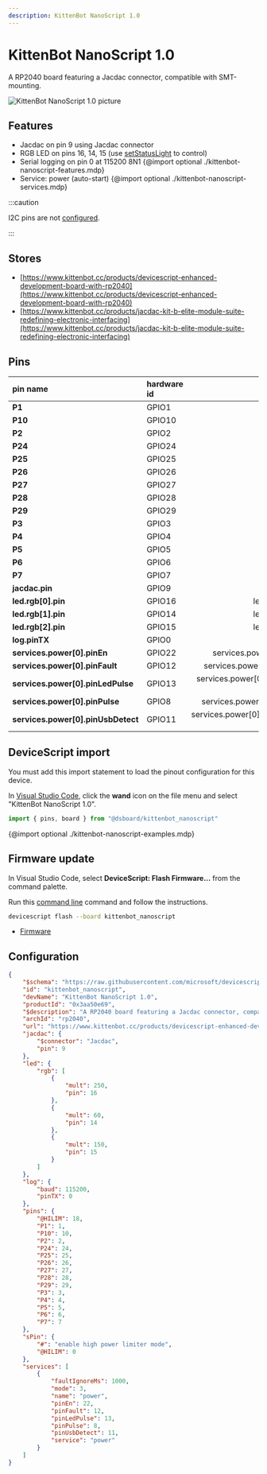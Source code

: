 ```yaml
---
description: KittenBot NanoScript 1.0
---
```

# KittenBot NanoScript 1.0


A RP2040 board featuring a Jacdac connector, compatible with SMT-mounting.


![KittenBot NanoScript 1.0 picture](https://microsoft.github.io/jacdac-docs/images/devices/kittenbot/ultrasonicsensorv10.catalog.jpg)

## Features

-  Jacdac on pin 9 using Jacdac connector
-  RGB LED on pins 16, 14, 15  (use [setStatusLight](/developer/status-light) to control)
-  Serial logging on pin 0 at 115200 8N1
{@import optional ./kittenbot-nanoscript-features.mdp}
-  Service: power (auto-start)
{@import optional ./kittenbot-nanoscript-services.mdp}

:::caution

I2C pins are not [configured](/developer/board-configuration).

:::


## Stores

-  [https://www.kittenbot.cc/products/devicescript-enhanced-development-board-with-rp2040](https://www.kittenbot.cc/products/devicescript-enhanced-development-board-with-rp2040)
-  [https://www.kittenbot.cc/products/jacdac-kit-b-elite-module-suite-redefining-electronic-interfacing](https://www.kittenbot.cc/products/jacdac-kit-b-elite-module-suite-redefining-electronic-interfacing)

## Pins

| pin name | hardware id | features |
|:---------|:------------|---------:|
| **P1** |  GPIO1 |  io |
| **P10** |  GPIO10 |  io |
| **P2** |  GPIO2 |  io |
| **P24** |  GPIO24 |  io |
| **P25** |  GPIO25 |  io |
| **P26** |  GPIO26 |  analogIn,  io |
| **P27** |  GPIO27 |  analogIn,  io |
| **P28** |  GPIO28 |  analogIn,  io |
| **P29** |  GPIO29 |  analogIn,  io |
| **P3** |  GPIO3 |  io |
| **P4** |  GPIO4 |  io |
| **P5** |  GPIO5 |  io |
| **P6** |  GPIO6 |  io |
| **P7** |  GPIO7 |  io |
| **jacdac.pin** |  GPIO9 |  jacdac.pin,  io |
| **led.rgb[0].pin** |  GPIO16 |  led.rgb[0].pin,  io |
| **led.rgb[1].pin** |  GPIO14 |  led.rgb[1].pin,  io |
| **led.rgb[2].pin** |  GPIO15 |  led.rgb[2].pin,  io |
| **log.pinTX** |  GPIO0 |  log.pinTX,  io |
| **services.power[0].pinEn** |  GPIO22 |  services.power[0].pinEn,  io |
| **services.power[0].pinFault** |  GPIO12 |  services.power[0].pinFault,  io |
| **services.power[0].pinLedPulse** |  GPIO13 |  services.power[0].pinLedPulse,  io |
| **services.power[0].pinPulse** |  GPIO8 |  services.power[0].pinPulse,  io |
| **services.power[0].pinUsbDetect** |  GPIO11 |  services.power[0].pinUsbDetect,  io |



## DeviceScript import


You must add this import statement to load 
the pinout configuration for this device.

In [Visual Studio Code](/getting-started/vscode),
click the **wand** icon on the file menu and 
select "KittenBot NanoScript 1.0".

```ts
import { pins, board } from "@dsboard/kittenbot_nanoscript"
```

{@import optional ./kittenbot-nanoscript-examples.mdp}

## Firmware update

In Visual Studio Code,
select **DeviceScript: Flash Firmware...** from the command palette.
        
Run this [command line](/api/cli) command and follow the instructions.

```bash
devicescript flash --board kittenbot_nanoscript
```


- [Firmware](https://github.com/microsoft/devicescript-pico/releases/latest/download/devicescript-rp2040-kittenbot_nanoscript.uf2)

## Configuration

```json title="kittenbot_nanoscript.json"
{
    "$schema": "https://raw.githubusercontent.com/microsoft/devicescript-pico/main/boards/rp2040deviceconfig.schema.json",
    "id": "kittenbot_nanoscript",
    "devName": "KittenBot NanoScript 1.0",
    "productId": "0x3aa50e69",
    "$description": "A RP2040 board featuring a Jacdac connector, compatible with SMT-mounting.",
    "archId": "rp2040",
    "url": "https://www.kittenbot.cc/products/devicescript-enhanced-development-board-with-rp2040",
    "jacdac": {
        "$connector": "Jacdac",
        "pin": 9
    },
    "led": {
        "rgb": [
            {
                "mult": 250,
                "pin": 16
            },
            {
                "mult": 60,
                "pin": 14
            },
            {
                "mult": 150,
                "pin": 15
            }
        ]
    },
    "log": {
        "baud": 115200,
        "pinTX": 0
    },
    "pins": {
        "@HILIM": 18,
        "P1": 1,
        "P10": 10,
        "P2": 2,
        "P24": 24,
        "P25": 25,
        "P26": 26,
        "P27": 27,
        "P28": 28,
        "P29": 29,
        "P3": 3,
        "P4": 4,
        "P5": 5,
        "P6": 6,
        "P7": 7
    },
    "sPin": {
        "#": "enable high power limiter mode",
        "@HILIM": 0
    },
    "services": [
        {
            "faultIgnoreMs": 1000,
            "mode": 3,
            "name": "power",
            "pinEn": 22,
            "pinFault": 12,
            "pinLedPulse": 13,
            "pinPulse": 8,
            "pinUsbDetect": 11,
            "service": "power"
        }
    ]
}
```
